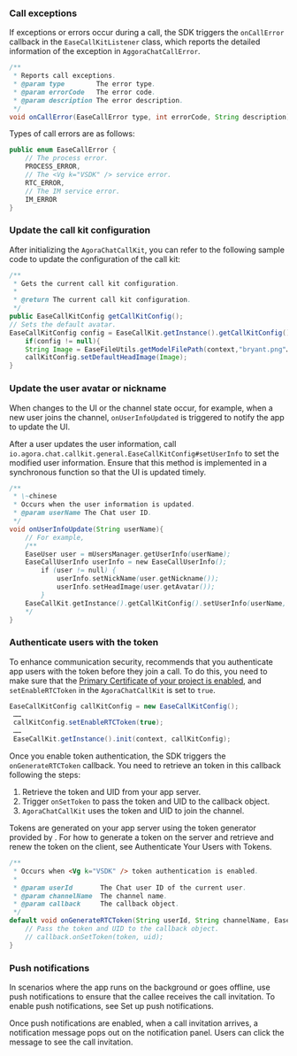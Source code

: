 <PlatformWrapper platform="android">

### Call exceptions

If exceptions or errors occur during a call, the SDK triggers the `onCallError` callback in the `EaseCallKitListener` class, which reports the detailed information of the exception in `AggoraChatCallError`. 

```java
/**
 * Reports call exceptions.
 * @param type        The error type.
 * @param errorCode   The error code.
 * @param description The error description.
 */
void onCallError(EaseCallError type, int errorCode, String description);
```

Types of call errors are as follows:

```java
public enum EaseCallError {
    // The process error.
    PROCESS_ERROR,
    // The <Vg k="VSDK" /> service error.
    RTC_ERROR,
    // The IM service error.
    IM_ERROR
}
```

### Update the call kit configuration

After initializing the `AgoraChatCallKit`, you can refer to the following sample code to update the configuration of the call kit:

```java
/**
 * Gets the current call kit configuration.
 *
 * @return The current call kit configuration.
 */
public EaseCallKitConfig getCallKitConfig();
// Sets the default avatar.
EaseCallKitConfig config = EaseCallKit.getInstance().getCallKitConfig();
	if(config != null){
    String Image = EaseFileUtils.getModelFilePath(context,"bryant.png"……);
    callKitConfig.setDefaultHeadImage(Image);
}
```

### Update the user avatar or nickname

When changes to the UI or the channel state occur, for example, when a new user joins the channel, `onUserInfoUpdated` is triggered to notify the app to update the UI.

After a user updates the user information, call `io.agora.chat.callkit.general.EaseCallKitConfig#setUserInfo` to set the modified user information. Ensure that this method is implemented in a synchronous function so that the UI is updated timely.

```java
/**
 * \~chinese
 * Occurs when the user information is updated.
 * @param userName The Chat user ID.
 */
void onUserInfoUpdate(String userName){
    // For example,
    /**
    EaseUser user = mUsersManager.getUserInfo(userName);
    EaseCallUserInfo userInfo = new EaseCallUserInfo();
        if (user != null) {
            userInfo.setNickName(user.getNickname());
            userInfo.setHeadImage(user.getAvatar());
        }
    EaseCallKit.getInstance().getCallKitConfig().setUserInfo(userName, userInfo);
    */
}
```

### Authenticate users with the <Vg k="VSDK" /> token

To enhance communication security, <Vg k="COMPANY"/> recommends that you authenticate app users with the <Vg k="VSDK" /> token before they join a call. To do this, you need to make sure that the [Primary Certificate of your project is enabled](../reference/manage-agora-account#enable-the-primary-certificate), and `setEnableRTCToken` in the `AgoraChatCallKit` is set to `true`.

```java
EaseCallKitConfig callKitConfig = new EaseCallKitConfig();
 ……
 callKitConfig.setEnableRTCToken(true);
 ……
 EaseCallKit.getInstance().init(context, callKitConfig);
```

Once you enable token authentication, the SDK triggers the `onGenerateRTCToken` callback. You need to retrieve an <Vg k="VSDK" /> token in this callback following the steps:

1. Retrieve the <Vg k="VSDK" /> token and <Vg k="COMPANY"/> UID from your app server.
2. Trigger `onSetToken` to pass the token and UID to the callback object.
3. `AgoraChatCallKit` uses the token and UID to join the channel.

Tokens are generated on your app server using the token generator provided by <Vg k="COMPANY"/>. For how to generate a token on the server and retrieve and renew the token on the client, see <Link to="/video-calling/get-started/authentication-workflow">Authenticate Your Users with Tokens</Link>.


```java
/**
 * Occurs when <Vg k="VSDK" /> token authentication is enabled.
 * 
 * @param userId       The Chat user ID of the current user.
 * @param channelName  The channel name.
 * @param callback     The callback object.
 */
default void onGenerateRTCToken(String userId, String channelName, EaseCallKitTokenCallback callback) {
    // Pass the token and UID to the callback object.
    // callback.onSetToken(token, uid);
}
```

### Push notifications

In scenarios where the app runs on the background or goes offline, use push notifications to ensure that the callee receives the call invitation. To enable push notifications, see <Link to="../develop/offline-push#set-up-push-notifications">Set up push notifications</Link>.

Once push notifications are enabled, when a call invitation arrives, a notification message pops out on the notification panel. Users can click the message to see the call invitation.

</PlatformWrapper>